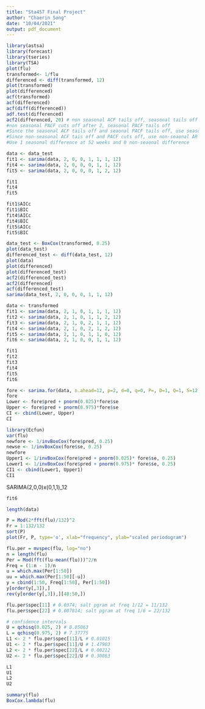```yaml
---
title: "Sta457 Final Project"
author: "Chaerin Song"
date: "10/04/2021"
output: pdf_document
---
```


```r
library(astsa)
library(forecast)
library(tseries)
library(TSA)
plot(flu)
transformed<- 1/flu
differenced <- diff(transformed, 12)
plot(transformed)
plot(differenced)
acf(transformed)
acf(differenced)
acf(diff(differenced))
adf.test(differenced)
acf2(differenced, 20) # non seasonal ACF tails off, seasonal tails off at 12
#non seasonal PACF cuts off after 2, seasonal PACF tails off
#Since the seasonal ACF tails off and seaonal PACF tails off, use seasonal ARMA model
#Since non-seasonal ACF tais off and PACF cuts off, use non-seaonal AR
#Use 1 seasonal difference at 52 weeks and 0 non-seaonal difference
```


```r
data <- data_test
fit1 <- sarima(data, 2, 0, 0, 1, 1, 1, 12)
fit4 <- sarima(data, 2, 0, 0, 0, 1, 1, 12)
fit5 <- sarima(data, 2, 0, 0, 0, 1, 2, 12)

fit1
fit4
fit5
```

```r
fit1$AICc
fit1$BIC
fit4$AICc
fit4$BIC
fit5$AICc
fit5$BIC
```


```r
data_test <- BoxCox(transformed, 0.25)
plot(data_test)
differenced_test <- diff(data_test, 12)
plot(data)
plot(differenced)
plot(differenced_test)
acf2(differenced_test)
acf2(differenced)
acf(differenced_test)
sarima(data_test, 2, 0, 0, 0, 1, 1, 12)
```


```r
data <- transformed
fit1 <- sarima(data, 2, 1, 0, 1, 1, 1, 12)
fit2 <- sarima(data, 2, 1, 0, 1, 1, 2, 12)
fit3 <- sarima(data, 2, 1, 0, 2, 1, 1, 12)
fit4 <- sarima(data, 2, 1, 0, 2, 1, 2, 12)
fit5 <- sarima(data, 2, 1, 0, 1, 1, 0, 12)
fit6 <- sarima(data, 2, 1, 0, 0, 1, 1, 12)

fit1
fit2
fit3
fit4
fit5
fit6

```


```r
fore <- sarima.for(data, n.ahead=12, p=2, d=0, q=0, P=, D=1, Q=1, S=12)
fore
Lower <- fore$pred + pnorm(0.025)*fore$se
Upper <- fore$pred + pnorm(0.975)*fore$se
CI <- cbind(Lower, Upper)
CI
```


```r
library(Ecfun)
var(flu)
newfore <- 1/invBoxCox(fore$pred, 0.25)
newse <- 1/invBoxCox(fore$se, 0.25)
newfore
Upper1 <- 1/invBoxCox(fore$pred + pnorm(0.025)* fore$se, 0.25)
Lower1 <- 1/invBoxCox(fore$pred + pnorm(0.975)* fore$se, 0.25)
CI1 <- cbind(Lower1, Upper1)
CI1
```


SARIMA(2,0,0)x(0,1,1)_12

```r
fit6
```

```r
length(data)
```


```r

P = Mod(2*fft(flu)/132)^2
Fr = 1:132/132
sort(P)
plot(Fr, P, type='o', xlab="frequency", ylab="scaled periodogram")
```

```r

flu.per = mvspec(flu, log="no")
n = length(flu)
Per = Mod(fft(flu-mean(flu)))^2/n
Freq = (1:n - 1)/n
u = which.max(Per[1:50])
uu = which.max(Per[1:50][-u])
y = cbind(1:50, Freq[1:50], Per[1:50])
y[order(y[,3]),]
rev(y[order(y[,3]),][48:50,])
```

```r

flu.per$spec[11] # 0.0374; salt pgram at freq 1/12 = 11/132
flu.per$spec[22] # 0.007814; salt pgram at freq 1/6 = 22/132

# confidence intervals
U = qchisq(0.025, 2) # 0.05063
L = qchisq(0.975, 2) # 7.37775
L1 <- 2 * flu.per$spec[11]/L # 0.01015
U1 <- 2 * flu.per$spec[11]/U # 1.47903
L2 <- 2 * flu.per$spec[22]/L # 0.00212
U2 <- 2 * flu.per$spec[22]/U # 0.30863

L1
U1
L2
U2
```

```r
summary(flu)
BoxCox.lambda(flu)
```


